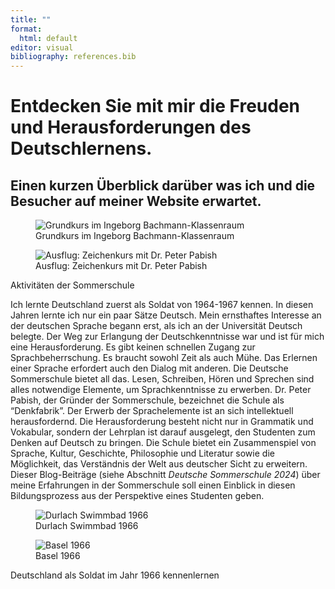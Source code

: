 ```yaml
---
title: ""
format: 
  html: default
editor: visual
bibliography: references.bib
---
```


# Entdecken Sie mit mir die Freuden und Herausforderungen des Deutschlernens.

## Einen kurzen Überblick darüber was ich und die Besucher auf meiner Website erwartet.

::: {#fig-dss2023 layout-ncol="2"}
![Grundkurs im Ingeborg Bachmann-Klassenraum](images/dss-jun5-jul5-2023.png)

![Ausflug: Zeichenkurs mit Dr. Peter Pabish](images/field-trip.jpg)

Aktivitäten der Sommerschule
:::

Ich lernte Deutschland zuerst als Soldat von 1964-1967 kennen. In diesen Jahren lernte ich nur ein paar Sätze Deutsch. Mein ernsthaftes Interesse an der deutschen Sprache begann erst, als ich an der Universität Deutsch belegte. Der Weg zur Erlangung der Deutschkenntnisse war und ist für mich eine Herausforderung. Es gibt keinen schnellen Zugang zur Sprachbeherrschung. Es braucht sowohl Zeit als auch Mühe. Das Erlernen einer Sprache erfordert auch den Dialog mit anderen. Die Deutsche Sommerschule bietet all das. Lesen, Schreiben, Hören und Sprechen sind alles notwendige Elemente, um Sprachkenntnisse zu erwerben. Dr. Peter Pabish, der Gründer der Sommerschule, bezeichnet die Schule als "Denkfabrik". Der Erwerb der Sprachelemente ist an sich intellektuell herausfordernd. Die Herausforderung besteht nicht nur in Grammatik und Vokabular, sondern der Lehrplan ist darauf ausgelegt, den Studenten zum Denken auf Deutsch zu bringen. Die Schule bietet ein Zusammenspiel von Sprache, Kultur, Geschichte, Philosophie und Literatur sowie die Möglichkeit, das Verständnis der Welt aus deutscher Sicht zu erweitern. Dieser Blog-Beiträge (siehe Abschnitt *Deutsche Sommerschule 2024*) über meine Erfahrungen in der Sommerschule soll einen Einblick in diesen Bildungsprozess aus der Perspektive eines Studenten geben.

::: {#fig-deutschland1966 layout-ncol="2"}
![Durlach Swimmbad 1966](images/durloch-swimbad.jpg)

![Basel 1966](images/basel_1966.jpg)

Deutschland als Soldat im Jahr 1966 kennenlernen
:::

